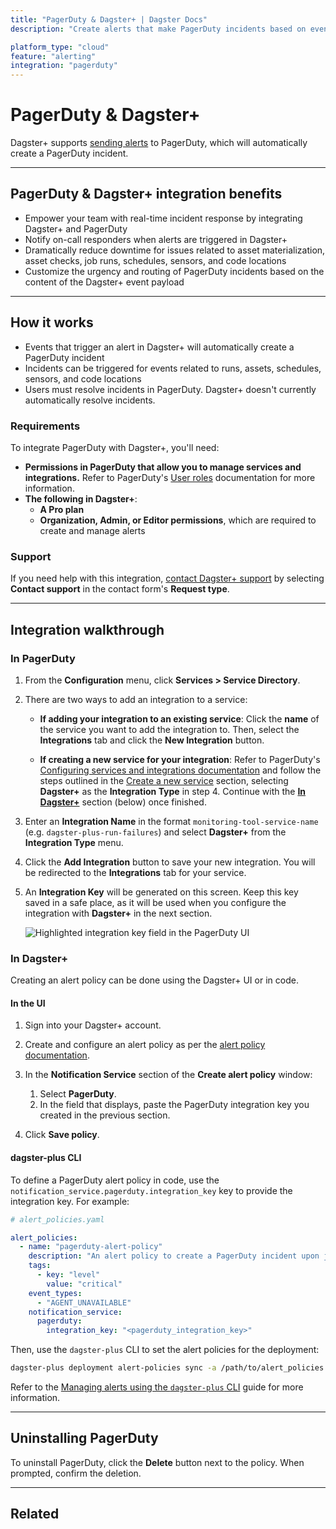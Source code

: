 ```yaml
---
title: "PagerDuty & Dagster+ | Dagster Docs"
description: "Create alerts that make PagerDuty incidents based on events in Dagster+."

platform_type: "cloud"
feature: "alerting"
integration: "pagerduty"
---
```


# PagerDuty & Dagster+

<ApplicableCloudPlan />

Dagster+ supports [sending alerts](/dagster-plus/managing-deployments/alerts) to PagerDuty, which will automatically create a PagerDuty incident.

---

## PagerDuty & Dagster+ integration benefits

- Empower your team with real-time incident response by integrating Dagster+ and PagerDuty
- Notify on-call responders when alerts are triggered in Dagster+
- Dramatically reduce downtime for issues related to asset materialization, asset checks, job runs, schedules, sensors, and code locations
- Customize the urgency and routing of PagerDuty incidents based on the content of the Dagster+ event payload

---

## How it works

- Events that trigger an alert in Dagster+ will automatically create a PagerDuty incident
- Incidents can be triggered for events related to runs, assets, schedules, sensors, and code locations
- Users must resolve incidents in PagerDuty. Dagster+ doesn't currently automatically resolve incidents.

### Requirements

To integrate PagerDuty with Dagster+, you'll need:

- **Permissions in PagerDuty that allow you to manage services and integrations.** Refer to PagerDuty's [User roles](https://support.pagerduty.com/docs/user-roles) documentation for more information.
- **The following in Dagster+**:
  - **A Pro plan**
  - **Organization, Admin, or Editor permissions**, which are required to create and manage alerts

### Support

If you need help with this integration, [contact Dagster+ support](https://dagster.io/contact) by selecting **Contact support** in the contact form's **Request type**.

---

## Integration walkthrough

### In PagerDuty

1. From the **Configuration** menu, click **Services > Service Directory**.

2. There are two ways to add an integration to a service:

   - **If adding your integration to an existing service**: Click the **name** of the service you want to add the integration to. Then, select the **Integrations** tab and click the **New Integration** button.

   - **If creating a new service for your integration**: Refer to PagerDuty's [Configuring services and integrations documentation](https://support.pagerduty.com/docs/services-and-integrations#section-configuring-services-and-integrations) and follow the steps outlined in the [Create a new service](https://support.pagerduty.com/docs/services-and-integrations#section-create-a-new-service) section, selecting **Dagster+** as the **Integration Type** in step 4. Continue with the [**In Dagster+**](#in-dagster) section (below) once finished.

3. Enter an **Integration Name** in the format `monitoring-tool-service-name` (e.g. `dagster-plus-run-failures`) and select **Dagster+** from the **Integration Type** menu.

4. Click the **Add Integration** button to save your new integration. You will be redirected to the **Integrations** tab for your service.

5. An **Integration Key** will be generated on this screen. Keep this key saved in a safe place, as it will be used when you configure the integration with **Dagster+** in the next section.

   <!-- ![Highlighted integration key field in the PagerDuty UI](/images/dagster-cloud/alerts/pagerduty-integration-key.png) -->

   <Image
   alt="Highlighted integration key field in the PagerDuty UI"
   src="/images/dagster-cloud/alerts/pagerduty-integration-key.png"
   width={1908}
   height={1015}
   />

### In Dagster+

Creating an alert policy can be done using the Dagster+ UI or in code.

<TabGroup>
<TabItem name="In the UI">

#### In the UI

1. Sign into your Dagster+ account.

2. Create and configure an alert policy as per the [alert policy documentation](/dagster-plus/managing-deployments/alerts/managing-alerts-in-ui#creating-alert-policies).

3. In the **Notification Service** section of the **Create alert policy** window:

   1. Select **PagerDuty**.
   2. In the field that displays, paste the PagerDuty integration key you created in the previous section.

4. Click **Save policy**.

</TabItem>
<TabItem name="dagster-plus CLI">

#### dagster-plus CLI

To define a PagerDuty alert policy in code, use the `notification_service.pagerduty.integration_key` key to provide the integration key. For example:

```yaml file=/dagster_cloud/alerts/pagerduty_policy.yaml
# alert_policies.yaml

alert_policies:
  - name: "pagerduty-alert-policy"
    description: "An alert policy to create a PagerDuty incident upon job failure."
    tags:
      - key: "level"
        value: "critical"
    event_types:
      - "AGENT_UNAVAILABLE"
    notification_service:
      pagerduty:
        integration_key: "<pagerduty_integration_key>"
```

Then, use the `dagster-plus` CLI to set the alert policies for the deployment:

```bash file=/dagster_cloud/alerts/cli_commands.yaml startafter=start_set_alerts endbefore=end_set_alerts
dagster-plus deployment alert-policies sync -a /path/to/alert_policies.yaml
```

Refer to the [Managing alerts using the `dagster-plus` CLI](/dagster-plus/managing-deployments/alerts/managing-alerts-cli) guide for more information.

</TabItem>
</TabGroup>

---

## Uninstalling PagerDuty

To uninstall PagerDuty, click the **Delete** button next to the policy. When prompted, confirm the deletion.

---

## Related

<ArticleList>
  <ArticleListItem
    title="Dagster+ alerts"
    href="/dagster-plus/managing-deployments/alerts"
  ></ArticleListItem>
  <ArticleListItem
    title="Managing alerts in Dagster+"
    href="/dagster-plus/managing-deployments/alerts/managing-alerts-in-ui"
  ></ArticleListItem>
  <ArticleListItem
    title="Managing alerts using the dagster-cloud CLI"
    href="/dagster-plus/managing-deployments/alerts/managing-alerts-cli"
  ></ArticleListItem>
  <ArticleListItem
    title="Deployment settings"
    href="/dagster-plus/managing-deployments/deployment-settings-reference"
  ></ArticleListItem>
  <ArticleListItem
    title="dagster-cloud CLI"
    href="/dagster-plus/managing-deployments/dagster-plus-cli"
  ></ArticleListItem>
  <ArticleListItem
    title="dagster_cloud.yaml"
    href="/dagster-plus/managing-deployments/dagster-cloud-yaml"
  ></ArticleListItem>
</ArticleList>
